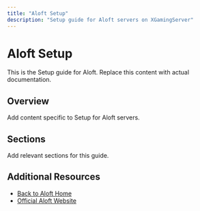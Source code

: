 ```yaml
---
title: "Aloft Setup"
description: "Setup guide for Aloft servers on XGamingServer"
---
```


# Aloft Setup

This is the Setup guide for Aloft. Replace this content with actual documentation.

## Overview

Add content specific to Setup for Aloft servers.

## Sections

Add relevant sections for this guide.

## Additional Resources

- [Back to Aloft Home](./index)
- [Official Aloft Website](https://example.com)
